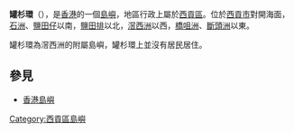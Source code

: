 '''罐杉環'''（{{lang-en|Kwun Cham Wan}}），是[[香港|香港]]的一個[[島嶼|島嶼]]，地區行政上屬於[[西貢區|西貢區]]。位於[[西貢市|西貢市]]對開海面，[[石洲|石洲]]、[[鹽田仔_(西貢區)|鹽田仔]]以南，[[鹽田排|鹽田排]]以北，[[滘西洲|滘西洲]]以西，[[橋咀洲|橋咀洲]]、[[斷頭洲|斷頭洲]]以東。

罐杉環為滘西洲的附屬島嶼，罐杉環上並沒有居民居住。

==參見==
*[[香港島嶼|香港島嶼]]

{{香港島嶼}}

[[Category:西貢區島嶼|Category:西貢區島嶼]]